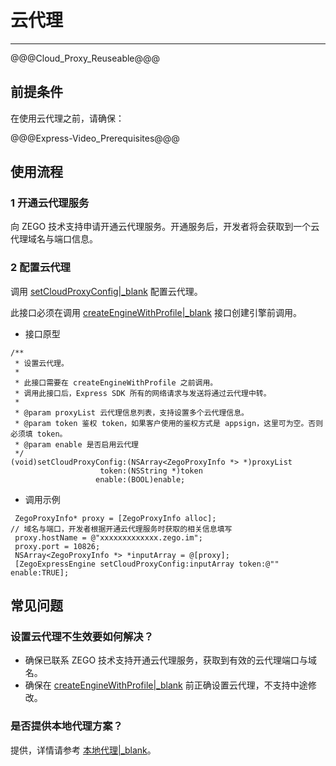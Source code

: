 # 云代理

- - -

@@@Cloud_Proxy_Reuseable@@@

## 前提条件

在使用云代理之前，请确保：

@@@Express-Video_Prerequisites@@@

## 使用流程

### 1 开通云代理服务

向 ZEGO 技术支持申请开通云代理服务。开通服务后，开发者将会获取到一个云代理域名与端口信息。

### 2 配置云代理

调用 [setCloudProxyConfig\|_blank](@setCloudProxyConfig) 配置云代理。

<div class="mk-warning">

此接口必须在调用 [createEngineWithProfile\|_blank](@createEngineWithProfile) 接口创建引擎前调用。
</div>

- 接口原型

```objc
/**
 * 设置云代理。
 *
 * 此接口需要在 createEngineWithProfile 之前调用。
 * 调用此接口后，Express SDK 所有的网络请求与发送将通过云代理中转。
 *
 * @param proxyList 云代理信息列表，支持设置多个云代理信息。
 * @param token 鉴权 token，如果客户使用的鉴权方式是 appsign，这里可为空。否则必须填 token。
 * @param enable 是否启用云代理
 */
(void)setCloudProxyConfig:(NSArray<ZegoProxyInfo *> *)proxyList
                    token:(NSString *)token
                   enable:(BOOL)enable; 
```

- 调用示例

```objc
 ZegoProxyInfo* proxy = [ZegoProxyInfo alloc];
// 域名与端口，开发者根据开通云代理服务时获取的相关信息填写
 proxy.hostName = @"xxxxxxxxxxxxx.zego.im";
 proxy.port = 10826;  
 NSArray<ZegoProxyInfo *> *inputArray = @[proxy];   
 [ZegoExpressEngine setCloudProxyConfig:inputArray token:@"" enable:TRUE];
```

## 常见问题

### 设置云代理不生效要如何解决？
- 确保已联系 ZEGO 技术支持开通云代理服务，获取到有效的云代理端口与域名。
- 确保在 [createEngineWithProfile\|_blank](@createEngineWithProfile) 前正确设置云代理，不支持中途修改。

### 是否提供本地代理方案？

提供，详情请参考 [本地代理\|_blank](#15831)。
